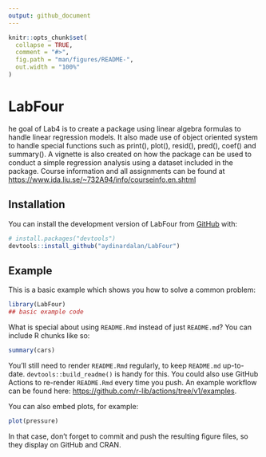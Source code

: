 ```yaml
---
output: github_document
---
```


<!-- README.md is generated from README.Rmd. Please edit that file -->

```r
knitr::opts_chunk$set(
  collapse = TRUE,
  comment = "#>",
  fig.path = "man/figures/README-",
  out.width = "100%"
)
```

# LabFour

<!-- badges: start -->
<!-- badges: end -->

he goal of Lab4 is to create a package using linear algebra formulas to handle linear regression models. It also made use of object oriented system to handle special functions such as print(), plot(), resid(), pred(), coef() and summary(). A vignette is also created on how the package can be used to conduct a simple regression analysis using a dataset included in the package. Course information and all assignments can be found at <https://www.ida.liu.se/~732A94/info/courseinfo.en.shtml>


## Installation

You can install the development version of LabFour from [GitHub](https://github.com/) with:

``` r
# install.packages("devtools")
devtools::install_github("aydinardalan/LabFour")
```

## Example

This is a basic example which shows you how to solve a common problem:

```r
library(LabFour)
## basic example code
```

What is special about using `README.Rmd` instead of just `README.md`? You can include R chunks like so:

```r
summary(cars)
```

You'll still need to render `README.Rmd` regularly, to keep `README.md` up-to-date. `devtools::build_readme()` is handy for this. You could also use GitHub Actions to re-render `README.Rmd` every time you push. An example workflow can be found here: <https://github.com/r-lib/actions/tree/v1/examples>.

You can also embed plots, for example:

```r
plot(pressure)
```

In that case, don't forget to commit and push the resulting figure files, so they display on GitHub and CRAN.
